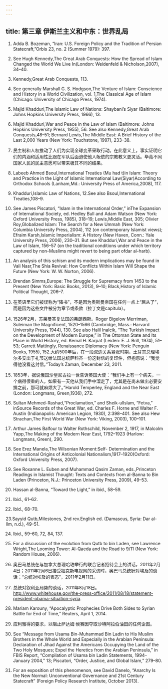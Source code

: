 ```yaml
---
---
---
```

title: 第三章 伊斯兰主义和中东：世界乱局
---



1. Adda B. Bozeman, “Iran: U.S. Foreign Policy and the Tradition of Persian Statecraft,”Orbis 23, no. 2 (Summer 1979): 397.

2. See Hugh Kennedy,The Great Arab Conquests: How the Spread of Islam Changed the World We Live In(London: Weidenfeld & Nicholson,2007), 34–40.

3. Kennedy,Great Arab Conquests, 113.

4. See generally Marshall G. S. Hodgson,The Venture of Islam: Conscience and History in a World Civilization, vol. 1,The Classical Age of Islam (Chicago: University of Chicago Press, 1974).

5. Majid Khadduri,The Islamic Law of Nations: Shaybani’s Siyar (Baltimore: Johns Hopkins University Press, 1966), 13.

6. Majid Khadduri,War and Peace in the Law of Islam (Baltimore: Johns Hopkins University Press, 1955), 56. See also Kennedy,Great Arab Conquests,48–51; Bernard Lewis,The Middle East: A Brief History of the Last 2,000 Years (New York: Touchstone, 1997), 233–38.

7. 民主制和人权推动了人们为实现全球变革采取行动。在此意义上，事实证明它们的内涵和适用性比跟在军队后面迫使他人皈依的宗教教义更灵活。毕竟不同国家人民的民主意愿可以带来极其不同的结果。

8. Labeeb Ahmed Bsoul,International Treaties (Mu had t)in Islam: Theory and Practice in the Light of Islamic International Law(Siyar)According to Orthodox Schools (Lanham,Md.: University Press of America,2008), 117.

9. Khadduri,Islamic Law of Nations, 12.See also Bsoul,International Treaties,108–9.

10. See James Piscatori, “Islam in the International Order,” inThe Expansion of International Society, ed. Hedley Bull and Adam Watson (New York: Oxford University Press, 1985), 318–19; Lewis,Middle East, 305; Olivier Roy,Globalized Islam: The Search for a New Ummah (New York: Columbia University Press, 2004), 112 (on contemporary Islamist views); Efraim Karsh,Islamic Imperialism: A History (New Haven, Conn.: Yale University Press, 2006), 230–31. But see Khadduri,War and Peace in the Law of Islam, 156–57 (on the traditional conditions under which territory captured by non-Muslims might revert to being part ofdar al-harb).

11. An analysis of this schism and its modern implications may be found in Vali Nasr,The Shia Revival: How Conflicts Within Islam Will Shape the Future (New York: W. W. Norton, 2006).

12. Brendan Simms,Europe: The Struggle for Supremacy from 1453 to the Present (New York: Basic Books, 2013), 9–10; Black,History of Islamic Political Thought, 206–7.

13. 在英语里它们被误称为“降书”，不是因为奥斯曼帝国在任何一点上“屈从了”，而是因为这些文件被分为章节或条款（拉丁文是capitula）。

14. 1526年2月，苏莱曼答复法国的弗朗西斯。Roger Bigelow Merriman, Suleiman the Magnificent, 1520–1566 (Cambridge, Mass.: Harvard University Press, 1944), 130. See also Halil Inalcik, “The Turkish Impact on the Development of Modern Europe,” in The Ottoman State and Its Place in World History, ed. Kemal H. Karpat (Leiden: E. J. Brill, 1974), 51–53; Garrett Mattingly, Renaissance Diplomacy (New York: Penguin Books, 1955), 152.大约500年后，在一段双边关系紧张时期，土耳其总理埃尔多安出于礼节送给法国总统萨科齐一份这封信的复印件，但抱怨说：“我觉得他没看这封信。”Today’s Zaman, December 23, 2011.

15. 1853年，据说俄国沙皇尼古拉一世告诉英国大使：“我们手上有一个病夫，一个病得很重的人。如果有一天他从我们手中溜走了，尤其是在尚未做出必要安排之前，那可就麻烦大了。”Harold Temperley, England and the Near East (London: Longmans, Green,1936), 272.

16. Sultan Mehmed-Rashad,“Proclamation,” and Sheik-ulIslam, “Fetva,” inSource Records of the Great War, ed. Charles F. Horne and Walter F. Austin (Indianapolis: American Legion, 1930), 2:398–401. See also Hew Strachan,The First World War (New York: Viking, 2003), 100–101.

17. Arthur James Balfour to Walter Rothschild, November 2, 1917, in Malcolm Yapp,The Making of the Modern Near East, 1792–1923 (Harlow: Longmans, Green), 290.

18. See Erez Manela,The Wilsonian Moment:Self- Determination and the International Origins of Anticolonial Nationalism,1917–1920(Oxford: Oxford University Press, 2007).

19. See Roxanne L. Euben and Muhammad Qasim Zaman, eds.,Princeton Readings in Islamist Thought: Texts and Contexts from al-Banna to Bin Laden (Princeton, N.J.: Princeton University Press, 2009), 49–53.

20. Hassan al-Banna, “Toward the Light,” in ibid., 58–59.

21. Ibid., 61–62.

22. Ibid., 68–70.

23.Sayyid Qutb,Milestones, 2nd rev.English ed. (Damascus, Syria: Dar al-Ilm, n.d.), 49–51.

24. Ibid., 59–60, 72, 84, 137.

25. For a discussion of the evolution from Qutb to bin Laden, see Lawrence Wright,The Looming Tower: Al-Qaeda and the Road to 9/11 (New York: Random House, 2006).

26. 奥巴马总统在与加拿大总理哈珀举行的联合记者招待会上的讲话，2011年2月4日；2011年2月6日接受福克斯电视网的采访时，奥巴马总统针对埃及的谈话；“总统对埃及的表态”，2011年2月11日。

27. 总统对叙利亚局势的谈话，2011年8月18日。http://www.whitehouse.gov/the-press-office/2011/08/18/statement-president-obama-situation-syria.

28. Mariam Karouny, “Apocalyptic Prophecies Drive Both Sides to Syrian Battle for End of Time,” Reuters, April 1, 2014.

29. 应利雅得的要求，以阻止萨达姆·侯赛因夺取沙特阿拉伯油田的任何企图。

30. See “Message from Usama Bin-Muhammad Bin Ladin to His Muslim Brothers in the Whole World and Especially in the Arabian Peninsula: Declaration of Jihad Against the Americans Occupying the Land of the Two Holy Mosques; Expel the Heretics from the Arabian Peninsula,” in FBIS Report, “Compilation of Usama bin Ladin Statements, 1994–January 2004,” 13; Piscatori, “Order, Justice, and Global Islam,” 279–80.

31. For an exposition of this phenomenon, see David Danelo, “Anarchy Is the New Normal: Unconventional Governance and 21st Century Statecraft” (Foreign Policy Research Institute, October 2013).